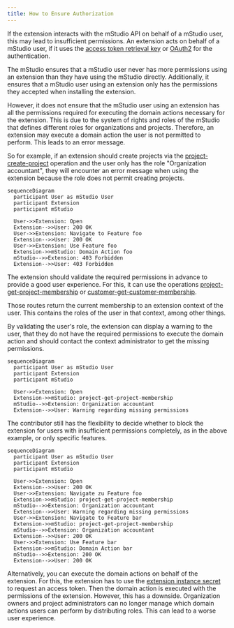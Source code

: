 ```yaml
---
title: How to Ensure Authorization
---
```


If the extension interacts with the mStudio API on behalf of a mStudio user, this may lead to insufficient permissions.
An extension acts on behalf of a mStudio user, if it uses the [access token retrieval key](../../overview/concepts/authentication#access-token-retrieval-key)
or [OAuth2](../../overview/concepts/authentication#oauth2) for the authentication.

The mStudio ensures that a mStudio user never has more permissions using an extension than they have using the mStudio directly.
Additionally, it ensures that a mStudio user using an extension only has the permissions they accepted when installing the extension.

However, it does not ensure that the mStudio user using an extension has all the permissions required for executing the domain actions necessary for the extension.
This is due to the system of rights and roles of the mStudio that defines different roles for organizations and projects.
Therefore, an extension may execute a domain action the user is not permitted to perform.
This leads to an error message.

So for example, if an extension should create projects via the [project-create-project](../../../reference/project/project-create-project) operation
and the user only has the role "Organization accountant", they will encounter an error message when using the extension because the role does not permit creating projects.


```mermaid
sequenceDiagram
  participant User as mStudio User
  participant Extension
  participant mStudio

  User->>Extension: Open
  Extension-->>User: 200 OK
  User->>Extension: Navigate to Feature foo
  Extension-->>User: 200 OK
  User->>Extension: Use Feature foo
  Extension->>mStudio: Domain Action foo
  mStudio-->>Extension: 403 Forbidden
  Extension-->>User: 403 Forbidden
```

The extension should validate the required permissions in advance to provide a good user experience.
For this, it can use the operations [project-get-project-membership](../../../reference/project/project-get-project-membership) or [customer-get-customer-membership](../../../reference/customer/customer-get-customer-membership).

Those routes return the current membership to an extension context of the user.
This contains the roles of the user in that context, among other things.

By validating the user's role, the extension can display a warning to the user, that they do not have the required permissions to execute the domain action and should contact the context administrator to get the missing permissions.

```mermaid
sequenceDiagram
  participant User as mStudio User
  participant Extension
  participant mStudio

  User->>Extension: Open
  Extension->>mStudio: project-get-project-membership
  mStudio-->>Extension: Organization accountant
  Extension-->>User: Warning regarding missing permissions
```

The contributor still has the flexibility to decide whether to block the extension for users with insufficient permissions completely, as in the above example, or only specific features.

```mermaid
sequenceDiagram
  participant User as mStudio User
  participant Extension
  participant mStudio

  User->>Extension: Open
  Extension-->>User: 200 OK
  User->>Extension: Navigate zu Feature foo
  Extension->>mStudio: project-get-project-membership
  mStudio-->>Extension: Organization accountant
  Extension-->>User: Warning regarding missing permissions
  User->>Extension: Navigate to Feature bar
  Extension->>mStudio: project-get-project-membership
  mStudio-->>Extension: Organization accountant
  Extension-->>User: 200 OK
  User->>Extension: Use Feature bar
  Extension->>mStudio: Domain Action bar
  mStudio-->>Extension: 200 OK
  Extension-->>User: 200 OK
```

Alternatively, you can execute the domain actions on behalf of the extension.
For this, the extension has to use the [extension instance secret](../../overview/concepts/authentication#extension-instance-secret) to request an access token.
Then the domain action is executed with the permissions of the extension.
However, this has a downside.
Organization owners and project administrators can no longer manage which domain actions users can perform by distributing roles.
This can lead to a worse user experience.
